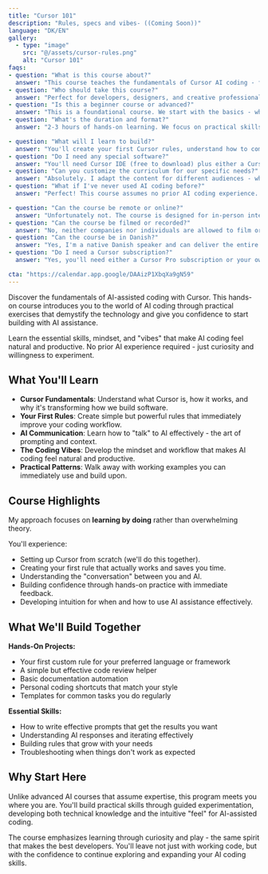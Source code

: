 ```yaml
---
title: "Cursor 101"
description: "Rules, specs and vibes- ((Coming Soon))"
language: "DK/EN"
gallery:
  - type: "image"
    src: "@/assets/cursor-rules.png"
    alt: "Cursor 101"
faqs:
- question: "What is this course about?"
  answer: "This course teaches the fundamentals of Cursor AI coding - from basic setup and usage to creating your first powerful rules that transform how you code."
- question: "Who should take this course?"
  answer: "Perfect for developers, designers, and creative professionals who want to understand AI-assisted coding from the ground up. No prior AI coding experience required."
- question: "Is this a beginner course or advanced?" 
  answer: "This is a foundational course. We start with the basics - what Cursor is, how to set it up, and gradually build to creating simple but effective rules. Perfect for getting started with confidence."
- question: "What's the duration and format?"
  answer: "2-3 hours of hands-on learning. We focus on practical skills you can use immediately, not overwhelming theory."

- question: "What will I learn to build?"
  answer: "You'll create your first Cursor rules, understand how to communicate with AI effectively, and leave with working examples you can expand on."
- question: "Do I need any special software?"
  answer: "You'll need Cursor IDE (free to download) plus either a Cursor Pro subscription or a paid Anthropic API key for the AI features. We'll cover the setup process in the course."
- question: "Can you customize the curriculum for our specific needs?"
  answer: "Absolutely. I adapt the content for different audiences - whether you're designers, content creators, developers, or anyone wanting to start with AI coding. The curriculum is flexible and tailored case-by-case."
- question: "What if I've never used AI coding before?"
  answer: "Perfect! This course assumes no prior AI coding experience. We start from the very beginning and build your confidence step by step."

- question: "Can the course be remote or online?"
  answer: "Unfortunately not. The course is designed for in-person interaction and hands-on guidance."
- question: "Can the course be filmed or recorded?"
  answer: "No, neither companies nor individuals are allowed to film or record the course. We take all the photos you want before or after the course."
- question: "Can the course be in Danish?"
  answer: "Yes, I'm a native Danish speaker and can deliver the entire course in Danish."
- question: "Do I need a Cursor subscription?"
  answer: "Yes, you'll need either a Cursor Pro subscription or your own paid Anthropic API key to access the AI features we'll be using in the course."

cta: "https://calendar.app.google/DAAizP1XbqXa9gN59"
---
```


Discover the fundamentals of AI-assisted coding with Cursor. This hands-on course introduces you to the world of AI coding through practical exercises that demystify the technology and give you confidence to start building with AI assistance.

Learn the essential skills, mindset, and "vibes" that make AI coding feel natural and productive. No prior AI experience required - just curiosity and willingness to experiment.

## What You'll Learn

- **Cursor Fundamentals**: Understand what Cursor is, how it works, and why it's transforming how we build software.
- **Your First Rules**: Create simple but powerful rules that immediately improve your coding workflow.
- **AI Communication**: Learn how to "talk" to AI effectively - the art of prompting and context.
- **The Coding Vibes**: Develop the mindset and workflow that makes AI coding feel natural and productive.
- **Practical Patterns**: Walk away with working examples you can immediately use and build upon.

## Course Highlights

My approach focuses on **learning by doing** rather than overwhelming theory.

You'll experience:

- Setting up Cursor from scratch (we'll do this together).
- Creating your first rule that actually works and saves you time.
- Understanding the "conversation" between you and AI.
- Building confidence through hands-on practice with immediate feedback.
- Developing intuition for when and how to use AI assistance effectively.

## What We'll Build Together

**Hands-On Projects:**
- Your first custom rule for your preferred language or framework
- A simple but effective code review helper
- Basic documentation automation
- Personal coding shortcuts that match your style
- Templates for common tasks you do regularly

**Essential Skills:**
- How to write effective prompts that get the results you want
- Understanding AI responses and iterating effectively
- Building rules that grow with your needs
- Troubleshooting when things don't work as expected

## Why Start Here

Unlike advanced AI courses that assume expertise, this program meets you where you are. You'll build practical skills through guided experimentation, developing both technical knowledge and the intuitive "feel" for AI-assisted coding.

The course emphasizes learning through curiosity and play - the same spirit that makes the best developers. You'll leave not just with working code, but with the confidence to continue exploring and expanding your AI coding skills.